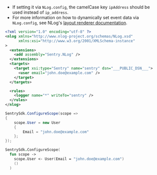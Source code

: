 <Alert title="NLog Configuration">

- If setting it via `NLog.config`, the camelCase key `ipAddress` should be used instead of `ip_address`.
- For more information on how to dynamically set event data via `NLog.config`, see NLog's [layout renderer documentation](https://nlog-project.org/config/?tab=layout-renderers).

</Alert>


```xml {tabTitle:NLog.config}
<?xml version="1.0" encoding="utf-8" ?>
<nlog xmlns="http://www.nlog-project.org/schemas/NLog.xsd"
      xmlns:xsi="http://www.w3.org/2001/XMLSchema-instance"
>
  <extensions>
    <add assembly="Sentry.NLog" />
  </extensions>
  <targets>
    <target xsi:type="Sentry" name="sentry" dsn="___PUBLIC_DSN___">
      <user email="john.doe@example.com" />
    </target>
  </targets>

  <rules>
    <logger name="*" writeTo="sentry" />
  </rules>
</nlog>
```

```csharp
SentrySdk.ConfigureScope(scope =>
{
    scope.User = new User
    {
        Email = "john.doe@example.com"
    };
});
```

```fsharp
SentrySdk.ConfigureScope(
  fun scope ->
    scope.User <- User(Email = "john.doe@example.com")
    ()
  )
```
